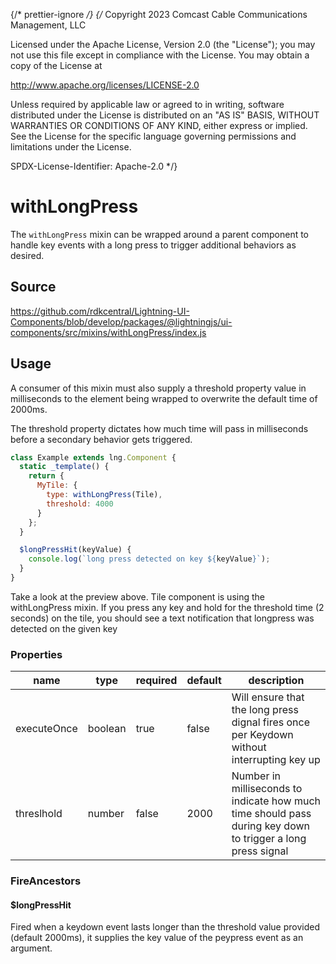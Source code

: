 ﻿{/* prettier-ignore */}
{/*
Copyright 2023 Comcast Cable Communications Management, LLC

Licensed under the Apache License, Version 2.0 (the "License");
you may not use this file except in compliance with the License.
You may obtain a copy of the License at

http://www.apache.org/licenses/LICENSE-2.0

Unless required by applicable law or agreed to in writing, software
distributed under the License is distributed on an "AS IS" BASIS,
WITHOUT WARRANTIES OR CONDITIONS OF ANY KIND, either express or implied.
See the License for the specific language governing permissions and
limitations under the License.

SPDX-License-Identifier: Apache-2.0
\*/}


<Meta of={withLongPressStories} />

# withLongPress

The `withLongPress` mixin can be wrapped around a parent component to handle key events with a long press to trigger additional behaviors as desired.

## Source

https://github.com/rdkcentral/Lightning-UI-Components/blob/develop/packages/@lightningjs/ui-components/src/mixins/withLongPress/index.js

## Usage

A consumer of this mixin must also supply a threshold property value in milliseconds to the element being wrapped to overwrite the default time of 2000ms.

The threshold property dictates how much time will pass in milliseconds before a secondary behavior gets triggered.

```js
class Example extends lng.Component {
  static _template() {
    return {
      MyTile: {
        type: withLongPress(Tile),
        threshold: 4000
      }
    };
  }

  $longPressHit(keyValue) {
    console.log(`long press detected on key ${keyValue}`);
  }
}
```

Take a look at the preview above. Tile component is using the withLongPress mixin.
If you press any key and hold for the threshold time (2 seconds) on the tile, you should see a text notification that longpress was detected on the given key

### Properties

| name        | type    | required | default | description                                                                                                 |
| ----------- | ------- | -------- | ------- | ----------------------------------------------------------------------------------------------------------- |
| executeOnce | boolean | true     | false   | Will ensure that the long press dignal fires once per Keydown without interrupting key up                   |
| threslhold  | number  | false    | 2000    | Number in milliseconds to indicate how much time should pass during key down to trigger a long press signal |

### FireAncestors

#### $longPressHit

Fired when a keydown event lasts longer than the threshold value provided (default 2000ms), it supplies the key value of the peypress event as an argument.
